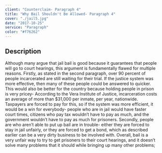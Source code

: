 ```yaml
---
client: "Counterclaim- Paragraph 4"
title: "Why Bail Shouldn't Be Allowed- Paragraph 4"
cover: "./jail5.jpg"
date: "2017-10-25"
service: "Paragraph"
color: "#f76262"
---
```

## Description

Although many argue that jail bail is good because it guarantees that people will go to court hearings, this argument is fundamentally flawed for multiple reasons. Firstly, as stated in the second paragraph, over 90 percent of people incarcerated are still waiting for their trial. If the justice system was more effective, then many of these people could be answered to quicker. This would also be better for the country because holding people in prison is very pricey- According to the Vera Institute of Justice, incarceration costs an average of more than $31,000 per inmate, per year, nationwide. Taxpayers are forced to pay for this, so if the system was more efficient, it would be a win for everybody- people who are in jail would have faster court times, citizens who pay tax wouldn’t have to pay as much, and the government wouldn’t have to pay as much for prisoners. Secondly, people are who aren’t able to put up bail are in trouble- either they are forced to stay in jail unfairly, or they are forced to get a bond, which as described earlier can be a very dirty business to be involved with. Overall, bail is a very unfair way to try to get prisoners to their court hearings, and it doesn’t solve many problems that it should while bringing up many other problems;
